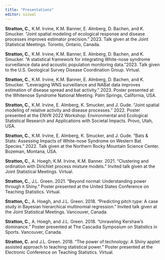 ```yaml
---
title: "Presentations"
editor: visual
---
```


**Stratton, C.**, K.M. Irvine, K.M. Banner, E. Almberg, D. Bachen, and K. Smucker. "Joint spatial modeling of ecological response and disease processes improves estimator precision." 2023. Talk given at the Joint Statistical Meetings. Toronto, Ontario, Canada.

**Stratton, C.**, K.M. Irvine, K.M. Banner, E. Almberg, D. Bachen, and K. Smucker. "A statistical framework for integrating White-nose syndrome surveillance data and acoustic population monitoring data."2023. Talk given to the U.S. Geological Survey Disease Coordination Group. Virtual.

**Stratton, C.**, K.M. Irvine, K.M. Banner, E. Almberg, D. Bachen, and K. Smucker. "Leveraging WNS surveillance and NABat data improves estimation of disease spread and bat activity." 2023. Poster presented at the Whitenose Syndrome National Meeting. Palm Springs, California, USA.

**Stratton, C.**, K.M. Irvine, E. Almberg, K. Smucker, and J. Gude. "Joint spatial modeling of relative activity and disease processes." 2022. Poster presented at the ENVR 2022 Workshop: Environmental and Ecological Statistical Research and Applications with Societal Impacts. Provo, Utah, USA.

**Stratton, C.**, K.M. Irvine, E. Almberg, K. Smucker, and J. Gude. "Bats & Stats: Assessing Impacts of White-nose Syndrome on Western Bat Species." 2022. Talk given at the Northern Rocky Mountain Science Center. Bozeman, Montana, USA.

**Stratton, C.**, A. Hoegh, K.M. Irvine, K.M. Banner. 2021. "Clustering and ordination with Dirichlet process mixture models." Invited talk given at the Joint Statistical Meetings. Virtual.

**Stratton, C.**, J.L. Green. 2021. "Beyond normal: Understanding power through `R` Shiny." Poster presented at the United States Conference on Teaching Statistics. Virtual.

**Stratton, C.**, A. Hoegh, and J.L. Green. 2018. "Predicting pitch type: A case study in Bayesian hierarchical multinomial regression." Invited talk given at the Joint Statistical Meetings. Vancouver, Canada.

**Stratton, C.**, A. Hoegh, and J.L. Green. 2018. "Unraveling Kershaw's dominance." Poster presented at The Cascadia Symposium on Statistics in Sports. Vancouver, Canada.

**Stratton, C.** and J.L. Green. 2018. "The power of technology: A Shiny applet assisted approach to teaching statistical power." Poster presented at the Electronic Conference on Teaching Statistics. Virtual.
